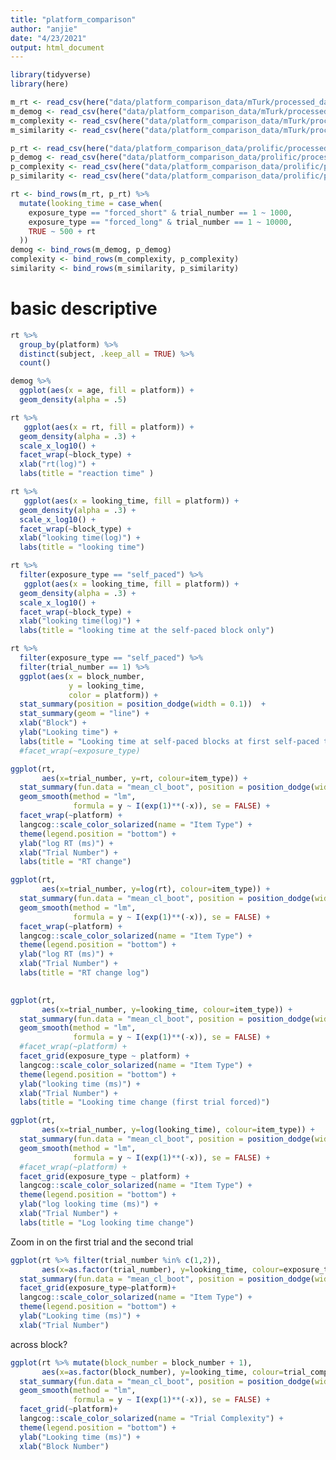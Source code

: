 ```yaml
---
title: "platform_comparison"
author: "anjie"
date: "4/23/2021"
output: html_document
---
```



```r
library(tidyverse)
library(here)

m_rt <- read_csv(here("data/platform_comparison_data/mTurk/processed_data/trimmed_RTdata.csv")) %>% mutate(platform = "mTurk")
m_demog <- read_csv(here("data/platform_comparison_data/mTurk/processed_data/trimmed_demogdata.csv")) %>% mutate(platform = "mTurk")
m_complexity <- read_csv(here("data/platform_comparison_data/mTurk/processed_data/trimmed_complexitydata.csv")) %>% mutate(platform = "mTurk")
m_similarity <- read_csv(here("data/platform_comparison_data/mTurk/processed_data/trimmed_similaritydata.csv")) %>% mutate(platform = "mTurk")

p_rt <- read_csv(here("data/platform_comparison_data/prolific/processed_data/trimmed_RTdata.csv")) %>% mutate(platform = "prolific")
p_demog <- read_csv(here("data/platform_comparison_data/prolific/processed_data/trimmed_demogdata.csv")) %>% mutate(platform = "prolific")
p_complexity <- read_csv(here("data/platform_comparison_data/prolific/processed_data/trimmed_complexitydata.csv")) %>% mutate(platform = "prolific")
p_similarity <- read_csv(here("data/platform_comparison_data/prolific/processed_data/trimmed_similaritydata.csv")) %>% mutate(platform = "prolific")
```

```r
rt <- bind_rows(m_rt, p_rt) %>% 
  mutate(looking_time = case_when(
    exposure_type == "forced_short" & trial_number == 1 ~ 1000, 
    exposure_type == "forced_long" & trial_number == 1 ~ 10000, 
    TRUE ~ 500 + rt
  ))
demog <- bind_rows(m_demog, p_demog)
complexity <- bind_rows(m_complexity, p_complexity)
similarity <- bind_rows(m_similarity, p_similarity)
```

# basic descriptive 
```r
rt %>% 
  group_by(platform) %>% 
  distinct(subject, .keep_all = TRUE) %>% 
  count()
```
```r
demog %>% 
  ggplot(aes(x = age, fill = platform)) + 
  geom_density(alpha = .5)
```



```r
rt %>% 
   ggplot(aes(x = rt, fill = platform)) + 
  geom_density(alpha = .3) + 
  scale_x_log10() + 
  facet_wrap(~block_type) + 
  xlab("rt(log)") + 
  labs(title = "reaction time" )

rt %>% 
   ggplot(aes(x = looking_time, fill = platform)) + 
  geom_density(alpha = .3) + 
  scale_x_log10() + 
  facet_wrap(~block_type) + 
  xlab("looking time(log)") + 
  labs(title = "looking time")

rt %>% 
  filter(exposure_type == "self_paced") %>% 
   ggplot(aes(x = looking_time, fill = platform)) + 
  geom_density(alpha = .3) + 
  scale_x_log10() + 
  facet_wrap(~block_type) + 
  xlab("looking time(log)") + 
  labs(title = "looking time at the self-paced block only")
```

```r
rt %>% 
  filter(exposure_type == "self_paced") %>% 
  filter(trial_number == 1) %>% 
  ggplot(aes(x = block_number, 
             y = looking_time, 
             color = platform)) + 
  stat_summary(position = position_dodge(width = 0.1))  + 
  stat_summary(geom = "line") + 
  xlab("Block") + 
  ylab("Looking time") + 
  labs(title = "Looking time at self-paced blocks at first self-paced trial")
  #facet_wrap(~exposure_type)
```

```r
ggplot(rt, 
       aes(x=trial_number, y=rt, colour=item_type)) + 
  stat_summary(fun.data = "mean_cl_boot", position = position_dodge(width = .2)) + 
  geom_smooth(method = "lm", 
              formula = y ~ I(exp(1)**(-x)), se = FALSE) + 
  facet_wrap(~platform) +
  langcog::scale_color_solarized(name = "Item Type") + 
  theme(legend.position = "bottom") + 
  ylab("log RT (ms)") + 
  xlab("Trial Number") + 
  labs(title = "RT change")

ggplot(rt, 
       aes(x=trial_number, y=log(rt), colour=item_type)) + 
  stat_summary(fun.data = "mean_cl_boot", position = position_dodge(width = .2)) + 
  geom_smooth(method = "lm", 
              formula = y ~ I(exp(1)**(-x)), se = FALSE) + 
  facet_wrap(~platform) +
  langcog::scale_color_solarized(name = "Item Type") + 
  theme(legend.position = "bottom") + 
  ylab("log RT (ms)") + 
  xlab("Trial Number") + 
  labs(title = "RT change log")
  
```

```r
ggplot(rt, 
       aes(x=trial_number, y=looking_time, colour=item_type)) + 
  stat_summary(fun.data = "mean_cl_boot", position = position_dodge(width = .2)) + 
  geom_smooth(method = "lm", 
              formula = y ~ I(exp(1)**(-x)), se = FALSE) + 
  #facet_wrap(~platform) +
  facet_grid(exposure_type ~ platform) + 
  langcog::scale_color_solarized(name = "Item Type") + 
  theme(legend.position = "bottom") + 
  ylab("looking time (ms)") + 
  xlab("Trial Number") + 
  labs(title = "Looking time change (first trial forced)")

ggplot(rt, 
       aes(x=trial_number, y=log(looking_time), colour=item_type)) + 
  stat_summary(fun.data = "mean_cl_boot", position = position_dodge(width = .2)) + 
  geom_smooth(method = "lm", 
              formula = y ~ I(exp(1)**(-x)), se = FALSE) + 
  #facet_wrap(~platform) +
  facet_grid(exposure_type ~ platform) + 
  langcog::scale_color_solarized(name = "Item Type") + 
  theme(legend.position = "bottom") + 
  ylab("log looking time (ms)") + 
  xlab("Trial Number") + 
  labs(title = "Log looking time change")
```

Zoom in on the first trial and the second trial 
```r
ggplot(rt %>% filter(trial_number %in% c(1,2)), 
       aes(x=as.factor(trial_number), y=looking_time, colour=exposure_type, shape = item_type)) + 
  stat_summary(fun.data = "mean_cl_boot", position = position_dodge(width = .2)) + 
  facet_grid(exposure_type~platform)+
  langcog::scale_color_solarized(name = "Item Type") + 
  theme(legend.position = "bottom") + 
  ylab("Looking time (ms)") + 
  xlab("Trial Number") 
```

across block? 
```r
ggplot(rt %>% mutate(block_number = block_number + 1),
       aes(x=as.factor(block_number), y=looking_time, colour=trial_complexity)) + 
  stat_summary(fun.data = "mean_cl_boot", position = position_dodge(width = .2)) + 
  geom_smooth(method = "lm", 
              formula = y ~ I(exp(1)**(-x)), se = FALSE) +
  facet_grid(~platform)+
  langcog::scale_color_solarized(name = "Trial Complexity") + 
  theme(legend.position = "bottom") + 
  ylab("Looking time (ms)") + 
  xlab("Block Number") 
```

